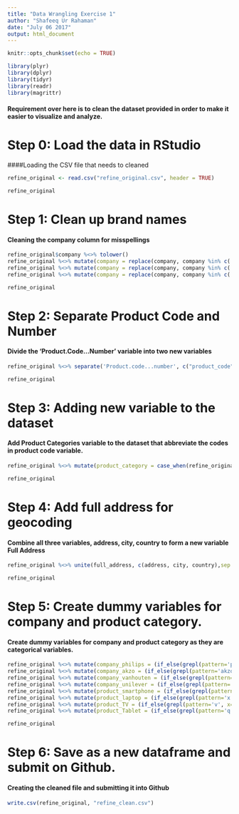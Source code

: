 ```yaml
---
title: "Data Wrangling Exercise 1"
author: "Shafeeq Ur Rahaman"
date: "July 06 2017"
output: html_document
---
```


```r
knitr::opts_chunk$set(echo = TRUE)
```
```r
library(plyr)
library(dplyr)
library(tidyr)
library(readr)
library(magrittr)
```

#### Requirement over here is to clean the dataset provided in order to make it easier to **visualize and analyze.**

# Step 0: Load the data in RStudio
####Loading the CSV file that needs to cleaned
```r
refine_original <- read.csv("refine_original.csv", header = TRUE)
```
```r
refine_original
```

# Step 1: Clean up brand names
#### Cleaning the company column for misspellings 
```r
refine_original$company %<>% tolower()
refine_original %<>% mutate(company = replace(company, company %in% c('phillips','phllips','philips','phillps','fillips','phlips'), 'philips'))
refine_original %<>% mutate(company = replace(company, company %in% c('akzo','akz0','ak zo'), 'akzo'))
refine_original %<>% mutate(company = replace(company, company %in% c('unilver','unilever'), 'unilever'))
```
```r
refine_original
```

# Step 2: Separate Product Code and Number 
#### Divide the **'Product.Code...Number'** variable into two new variables
```r
refine_original %<>% separate('Product.code...number', c("product_code","product_number"),sep = "-", remove=TRUE)
```
```r
refine_original
```

# Step 3: Adding new variable to the dataset
#### Add Product Categories variable to the dataset that abbreviate the codes in product code variable.
```r
refine_original %<>% mutate(product_category = case_when(refine_original$product_code == 'p' ~ 'Smartphone', refine_original$product_code == 'v' ~ 'TV', refine_original$product_code =='x' ~ 'Laptop', refine_original$product_code == 'q' ~ 'Tablet'))
```
```r
refine_original
```

# Step 4: Add full address for geocoding
#### Combine all three variables, address, city, country to form a new variable Full Address
```r
refine_original %<>% unite(full_address, c(address, city, country),sep = ',',remove=TRUE)
```
```r
refine_original
```

# Step 5: Create dummy variables for company and product category.
#### Create dummy variables for company and product category as they are categorical variables.
```r
refine_original %<>% mutate(company_philips = (if_else(grepl(pattern='philips', x=refine_original$company), 1, 0)))
refine_original %<>% mutate(company_akzo = (if_else(grepl(pattern='akzo', x=refine_original$company), 1, 0)))
refine_original %<>% mutate(company_vanhouten = (if_else(grepl(pattern='van houten', x=refine_original$company), 1, 0)))
refine_original %<>% mutate(company_unilever = (if_else(grepl(pattern='unilever', x=refine_original$company), 1, 0)))
refine_original %<>% mutate(product_smartphone = (if_else(grepl(pattern='p', x=refine_original$product_code), 1, 0)))
refine_original %<>% mutate(product_laptop = (if_else(grepl(pattern='x', x=refine_original$product_code), 1, 0)))
refine_original %<>% mutate(product_TV = (if_else(grepl(pattern='v', x=refine_original$product_code), 1, 0)))
refine_original %<>% mutate(product_Tablet = (if_else(grepl(pattern='q', x=refine_original$product_code), 1, 0)))
```
```r
refine_original
```

# Step 6: Save as a new dataframe and submit on Github.
#### Creating the cleaned file and submitting it into Github
```r
write.csv(refine_original, "refine_clean.csv")
```

